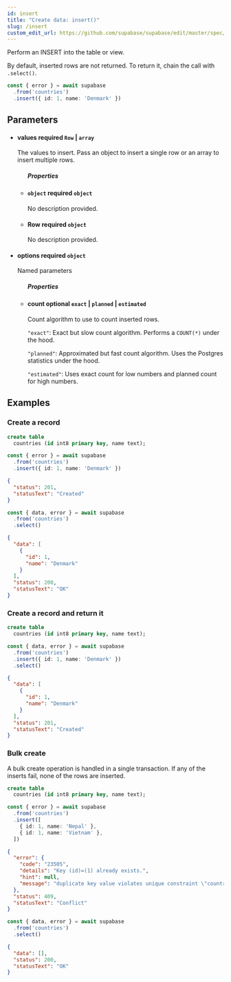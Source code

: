 ```yaml
---
id: insert
title: "Create data: insert()"
slug: /insert
custom_edit_url: https://github.com/supabase/supabase/edit/master/spec/supabase_js_v2.yml
---
```


Perform an INSERT into the table or view.

By default, inserted rows are not returned. To return it, chain the call
with `.select()`.

```ts
const { error } = await supabase
  .from('countries')
  .insert({ id: 1, name: 'Denmark' })
```


## Parameters


<ul className="method-list-group">
  
<li className="method-list-item">
  <h4 className="method-list-item-label">
    <span className="method-list-item-label-name">
      values
    </span>
    <span className="method-list-item-label-badge required">
      required
    </span>
    <span className="method-list-item-validation">
      <code>Row</code> | <code>array</code>
    </span>
  </h4>
  <div class="method-list-item-description">

The values to insert. Pass an object to insert a single row
or an array to insert multiple rows.

  </div>
  
<ul className="method-list-group">
  <h5 class="method-list-title method-list-title-isChild expanded">Properties</h5>

<li className="method-list-item">
  <h4 className="method-list-item-label">
    <span className="method-list-item-label-name">
      <code>object</code>
    </span>
    <span className="method-list-item-label-badge required">
      required
    </span>
    <span className="method-list-item-validation">
      <code>object</code>
    </span>
  </h4>
  <div class="method-list-item-description">

No description provided. 

  </div>
  
</li>


<li className="method-list-item">
  <h4 className="method-list-item-label">
    <span className="method-list-item-label-name">
      Row
    </span>
    <span className="method-list-item-label-badge required">
      required
    </span>
    <span className="method-list-item-validation">
      <code>object</code>
    </span>
  </h4>
  <div class="method-list-item-description">

No description provided. 

  </div>
  
</li>

</ul>

</li>


<li className="method-list-item">
  <h4 className="method-list-item-label">
    <span className="method-list-item-label-name">
      options
    </span>
    <span className="method-list-item-label-badge required">
      required
    </span>
    <span className="method-list-item-validation">
      <code>object</code>
    </span>
  </h4>
  <div class="method-list-item-description">

Named parameters

  </div>
  
<ul className="method-list-group">
  <h5 class="method-list-title method-list-title-isChild expanded">Properties</h5>

<li className="method-list-item">
  <h4 className="method-list-item-label">
    <span className="method-list-item-label-name">
      count
    </span>
    <span className="method-list-item-label-badge false">
      optional
    </span>
    <span className="method-list-item-validation">
      <code>exact</code> | <code>planned</code> | <code>estimated</code>
    </span>
  </h4>
  <div class="method-list-item-description">

Count algorithm to use to count inserted rows.

`"exact"`: Exact but slow count algorithm. Performs a `COUNT(*)` under the
hood.

`"planned"`: Approximated but fast count algorithm. Uses the Postgres
statistics under the hood.

`"estimated"`: Uses exact count for low numbers and planned count for high
numbers.

  </div>
  
</li>

</ul>

</li>

</ul>














## Examples

### Create a record

<Tabs scrollable size="small" type="underlined" defaultActiveId="schema">
<TabPanel id="schema" label="Schema">

  ```sql
  create table
    countries (id int8 primary key, name text);
  ```

</TabPanel>
<TabPanel id="js" label="JavaScript">

  ```ts
  const { error } = await supabase
    .from('countries')
    .insert({ id: 1, name: 'Denmark' })
  ```

</TabPanel>
<TabPanel id="result" label="Result">

  ```json
  {
    "status": 201,
    "statusText": "Created"
  }
  ```
</TabPanel>
</Tabs>

<Tabs scrollable size="small" type="underlined" defaultActiveId="js">
<TabPanel id="js" label="JavaScript">

  ```ts
  const { data, error } = await supabase
    .from('countries')
    .select()
  ```

</TabPanel>
<TabPanel id="result" label="Result">

  ```json
  {
    "data": [
      {
        "id": 1,
        "name": "Denmark"
      }
    ],
    "status": 200,
    "statusText": "OK"
  }
  ```

</TabPanel>
</Tabs>

### Create a record and return it

<Tabs scrollable size="small" type="underlined" defaultActiveId="schema">
<TabPanel id="schema" label="Schema">

  ```sql
  create table
    countries (id int8 primary key, name text);
  ```

</TabPanel>
<TabPanel id="js" label="JavaScript">

  ```ts
  const { data, error } = await supabase
    .from('countries')
    .insert({ id: 1, name: 'Denmark' })
    .select()
  ```

</TabPanel>
<TabPanel id="result" label="Result">

  ```json
  {
    "data": [
      {
        "id": 1,
        "name": "Denmark"
      }
    ],
    "status": 201,
    "statusText": "Created"
  }
  ```

</TabPanel>
</Tabs>

### Bulk create

A bulk create operation is handled in a single transaction.
If any of the inserts fail, none of the rows are inserted.

<Tabs scrollable size="small" type="underlined" defaultActiveId="schema">
<TabPanel id="schema" label="Schema">

  ```sql
  create table
    countries (id int8 primary key, name text);
  ```

</TabPanel>
<TabPanel id="js" label="JavaScript">

  ```ts
  const { error } = await supabase
    .from('countries')
    .insert([
      { id: 1, name: 'Nepal' },
      { id: 1, name: 'Vietnam' },
    ])
  ```

</TabPanel>
<TabPanel id="result" label="Result">

  ```json
  {
    "error": {
      "code": "23505",
      "details": "Key (id)=(1) already exists.",
      "hint": null,
      "message": "duplicate key value violates unique constraint \"countries_pkey\""
    },
    "status": 409,
    "statusText": "Conflict"
  }
  ```

</TabPanel>
</Tabs>

<Tabs scrollable size="small" type="underlined" defaultActiveId="js">
<TabPanel id="js" label="JavaScript">

  ```ts
  const { data, error } = await supabase
    .from('countries')
    .select()
  ```

</TabPanel>
<TabPanel id="result" label="Result">

  ```json
  {
    "data": [],
    "status": 200,
    "statusText": "OK"
  }
  ```

</TabPanel>
</Tabs>